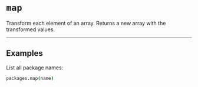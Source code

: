 # `map`

Transform each element of an array. Returns a new array with the transformed values.

---

## Examples

List all package names:

```coffee
packages.map(name)
```
